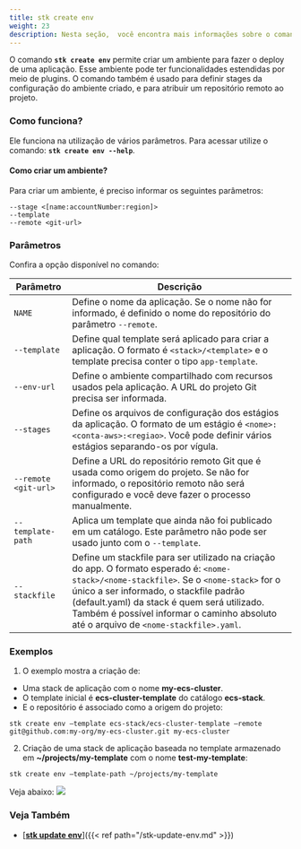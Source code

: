 ```yaml
---
title: stk create env
weight: 23
description: Nesta seção,  você encontra mais informações sobre o comando 'stk create env'.
---
```



O comando **`stk create env`** permite criar um ambiente para fazer o deploy de uma aplicação. Esse ambiente pode ter funcionalidades estendidas por meio de plugins.
O comando também é usado para definir stages da configuração do ambiente criado, e para atribuir um repositório remoto ao projeto.

### **Como funciona?**
Ele funciona na utilização de vários parâmetros. Para acessar utilize o comando: **`stk create env --help`**.

#### **Como criar um ambiente?**
Para criar um ambiente, é preciso informar os seguintes parâmetros:
```
--stage <[name:accountNumber:region]>
--template
--remote <git-url>
```

### **Parâmetros**
Confira a opção disponível no comando:


| Parâmetro | Descrição |
| ----------- | ----------- |
| `NAME` | Define o nome da aplicação. Se o nome não for informado, é definido o nome do repositório do parâmetro `--remote`.   |
| `--template` | Define qual template será aplicado para criar a aplicação. O formato é `<stack>/<template>` e o template precisa conter o tipo `app-template`.   |
| `--env-url` | Define o ambiente compartilhado com recursos usados pela aplicação. A URL do projeto Git precisa ser informada.|
| `--stages` | Define os arquivos de configuração dos estágios da aplicação. O formato de um estágio é `<nome>:<conta-aws>:<regiao>`. Você pode definir vários estágios separando-os por vígula. |
| `--remote <git-url>` | Define a URL do repositório remoto Git que é usada como origem do projeto. Se não for informado, o repositório remoto não será configurado e você deve fazer o processo manualmente.|
| `--template-path` | Aplica um template que ainda não foi publicado em um catálogo. Este parâmetro não pode ser usado junto com o `--template`.|
| `--stackfile` | Define um stackfile para ser utilizado na criação do app. O formato esperado é: `<nome-stack>/<nome-stackfile>`. Se o `<nome-stack>` for o único a ser informado, o stackfile padrão (default.yaml) da stack é quem será utilizado. Também é possível informar o caminho absoluto até o arquivo de `<nome-stackfile>.yaml`. |



### **Exemplos**

1. O exemplo mostra a criação de:
- Uma stack de aplicação com o nome **my-ecs-cluster**.
- O template inicial é **ecs-cluster-template** do catálogo **ecs-stack**.
- E o repositório é associado como a origem do projeto:

```
stk create env –template ecs-stack/ecs-cluster-template –remote git@github.com:my-org/my-ecs-cluster.git my-ecs-cluster

```

2. Criação de uma stack de aplicação baseada no template armazenado em **~/projects/my-template** com o nome **test-my-template**:

```
stk create env –template-path ~/projects/my-template

```

Veja abaixo:
![](/v3.0.0/stkgifs/stk-create-env.gif)

### **Veja Também**
- [<ins>**stk update env**</ins>]({{< ref path="/stk-update-env.md" >}})